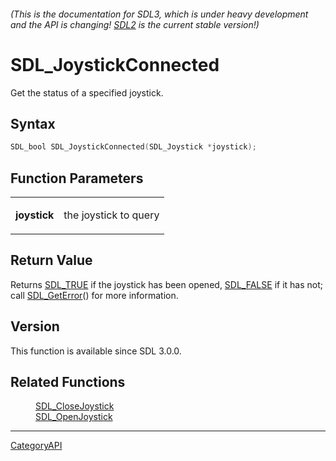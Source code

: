 ====== (This is the documentation for SDL3, which is under heavy development and the API is changing! [https://wiki.libsdl.org/ SDL2] is the current stable version!) ======
= SDL_JoystickConnected =

Get the status of a specified joystick.

== Syntax ==

<syntaxhighlight lang='c'>
SDL_bool SDL_JoystickConnected(SDL_Joystick *joystick);
</syntaxhighlight>

== Function Parameters ==

{|
|'''joystick'''
|the joystick to query
|}

== Return Value ==

Returns [[SDL_TRUE]] if the joystick has been opened, [[SDL_FALSE]] if it
has not; call [[SDL_GetError]]() for more information.

== Version ==

This function is available since SDL 3.0.0.

== Related Functions ==

:[[SDL_CloseJoystick]]
:[[SDL_OpenJoystick]]

----
[[CategoryAPI]]


